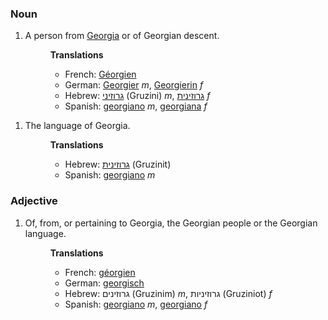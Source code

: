 ===Noun===
#A person from [[Georgia]] or of Georgian descent.
#:'''Translations'''
#:*French: [[Géorgien]]
#:*German: [[Georgier]] ''m'', [[Georgierin]] ''f''
#:*Hebrew: [[גרוזיני]] (Gruzini) ''m'', [[גרוזינית]] ''f''
#:*Spanish: [[georgiano]] ''m'', [[georgiana]] ''f''

#The language of Georgia.
#:'''Translations'''
#:*Hebrew: [[גרוזינית]] (Gruzinit)
#:*Spanish: [[georgiano]] ''m''

===Adjective===
#Of, from, or pertaining to Georgia, the Georgian people or the Georgian language.
#:'''Translations'''
#:*French: [[géorgien]]
#:*German: [[georgisch]]
#:*Hebrew: גרוזינים (Gruzinim) ''m'', גרוזיניות (Gruziniot) ''f''
#:*Spanish: [[georgiano]] ''m'', [[georgiano]] ''f''